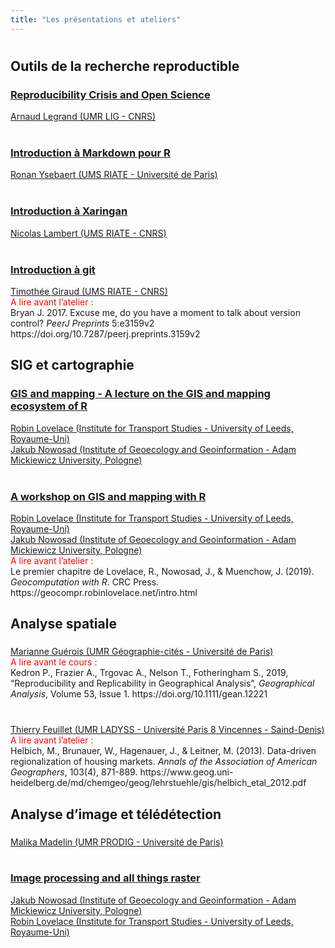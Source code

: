 ```yaml
---
title: "Les présentations et ateliers"
---
```


#   {.tabset}

## Outils de la recherche reproductible

### <i class="fas fa-window-restore"></i> [Reproducibility Crisis and Open Science](https://raw.githubusercontent.com/alegrand/SMPE/master/lectures/talk_21_06_28_Oleron.pdf)    
<i class="fas fa-user"></i> <a href="https://team.inria.fr/polaris/members/arnaud-legrand/">Arnaud Legrand (UMR LIG - CNRS)</a>
</br></br>

### <i class="fas fa-wrench"></i> [Introduction à Markdown pour R](https://sigr2021.github.io/markdown)  
<i class="fas fa-user"></i>  <a href="http://riate.cnrs.fr/?page_id=38">Ronan Ysebaert (UMS RIATE - Universit&eacute; de Paris)</a>
</br></br>

### <i class="fas fa-wrench"></i> [Introduction à Xaringan](https://sigr2021.github.io/xaringan/#1)
<i class="fas fa-user"></i> <a href="https://neocarto.hypotheses.org/">Nicolas Lambert (UMS RIATE - CNRS)</a>
</br></br>

### <i class="fas fa-wrench"></i> [Introduction à git](https://sigr2021.github.io/git/)  
<i class="fas fa-user"></i> <a href="https://rgeomatic.hypotheses.org/">Timoth&eacute;e Giraud (UMS RIATE - CNRS)</a>  
<font color = "red">A lire avant l'atelier :   </font>  
Bryan J. 2017. Excuse me, do you have a moment to talk about version control? *PeerJ Preprints* 5:e3159v2 https://doi.org/10.7287/peerj.preprints.3159v2

## SIG et cartographie {.active}

### <i class="fas fa-window-restore"></i> [GIS and mapping - A lecture on the GIS and mapping ecosystem of R](https://nowosad.github.io/SIGR2021/lecture/lecture.html)  
<i class="fas fa-user"></i> <a href="https://environment.leeds.ac.uk/transport/staff/953/dr-robin-lovelace">Robin Lovelace (Institute for Transport Studies - University of Leeds, Royaume-Uni)</a>  
<i class="fas fa-user"></i> <a href="https://nowosad.github.io/">Jakub Nowosad (Institute of Geoecology and Geoinformation - Adam Mickiewicz University, Pologne)</a>
</br></br>

### <i class="fas fa-wrench"></i> [A workshop on GIS and mapping with R](https://github.com/nowosad/SIGR2021)  
<i class="fas fa-user"></i> <a href="https://environment.leeds.ac.uk/transport/staff/953/dr-robin-lovelace">Robin Lovelace (Institute for Transport Studies - University of Leeds, Royaume-Uni)</a>    
<i class="fas fa-user"></i> <a href="https://nowosad.github.io/">Jakub Nowosad (Institute of Geoecology and Geoinformation - Adam Mickiewicz University, Pologne)</a>  
<font color = "red">A lire avant l'atelier :   </font>  
Le premier chapitre de Lovelace, R., Nowosad, J., & Muenchow, J. (2019). *Geocomputation with R*. CRC Press. https://geocompr.robinlovelace.net/intro.html  

## Analyse spatiale

### <i class="fas fa-window-restore"></i>   
<i class="fas fa-user"></i> <a href="https://www.parisgeo.cnrs.fr/spip.php?article127&amp;lang=fr">Marianne Gu&eacute;rois (UMR G&eacute;ographie-cit&eacute;s - Universit&eacute; de Paris)</a>  
<font color = "red">A lire avant le cours :   </font>  
Kedron P., Frazier A., Trgovac A., Nelson T., Fotheringham S., 2019, "Reproducibility and Replicability in Geographical Analysis", *Geographical Analysis*, Volume 53, Issue 1. https://doi.org/10.1111/gean.12221
</br></br>

### <i class="fas fa-wrench"></i>     
<i class="fas fa-user"></i> <a href="https://www.ladyss.com/feuillet-thierry?lang=fr">Thierry Feuillet (UMR LADYSS - Universit&eacute; Paris 8 Vincennes - Saind-Denis)</a>  
<font color = "red">A lire avant l'atelier :   </font>    
Helbich, M., Brunauer, W., Hagenauer, J., & Leitner, M. (2013). Data-driven regionalization of housing markets. *Annals of the Association of American Geographers*, 103(4), 871-889. https://www.geog.uni-heidelberg.de/md/chemgeo/geog/lehrstuehle/gis/helbich_etal_2012.pdf



## Analyse d'image et télédétection

### <i class="fas fa-window-restore"></i>   
<i class="fas fa-user"></i> <a href="http://www.prodig.cnrs.fr/spip.php?article1589">Malika Madelin (UMR PRODIG - Universit&eacute; de Paris)</a>
</br></br>

### <i class="fas fa-wrench"></i> [Image processing and all things raster](https://github.com/nowosad/SIGR2021)  
<i class="fas fa-user"></i> <a href="https://nowosad.github.io/">Jakub Nowosad (Institute of Geoecology and Geoinformation - Adam Mickiewicz University, Pologne)</a>  
<i class="fas fa-user"></i> <a href="https://environment.leeds.ac.uk/transport/staff/953/dr-robin-lovelace">Robin Lovelace (Institute for Transport Studies - University of Leeds, Royaume-Uni)</a>


